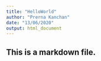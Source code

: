 ```yaml
---
title: "HelloWorld"
author: "Prerna Kanchan"
date: "13/06/2020"
output: html_document
---
```


## This is a markdown file.